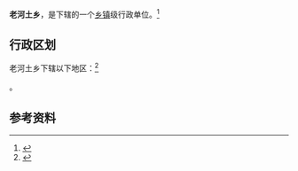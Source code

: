 {{中国乡级行政区|21/09/21/214/000}}

'''老河土乡'''，是{{PRC admin/fullname|21/09/21/214/000|3}}下辖的一个[[乡镇|乡镇]]级行政单位。<ref>{{PRC admin/ref sgc|{{PRC admin/parent|21/09/21/214/000}}}}</ref>

== 行政区划 ==

老河土乡下辖以下地区：<ref>{{PRC admin/ref sgc|21/09/21/214/000}}</ref>

{{PRC admin/children|21/09/21/214/000}}。

== 参考资料 ==

{{reflist}}

{{行政区划小作品}}
{{PRC admin/navcat|21/09/21/214/000}}